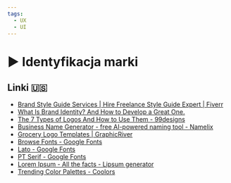 ```yaml
---
tags:
  - UX
  - UI
---
```



# ▶️ Identyfikacja marki

<VimeoPlayer videoId="639743833" />

## Linki 🇺🇸

- [Brand Style Guide Services | Hire Freelance Style Guide Expert | Fiverr](https://www.fiverr.com/categories/graphics-design/brand-style-guides)
- [What Is Brand Identity? And How to Develop a Great One.](https://99designs.com/blog/tips/brand-identity/)
- [The 7 Types of Logos And How to Use Them - 99designs](https://99designs.com/blog/tips/types-of-logos/)
- [Business Name Generator - free AI-powered naming tool - Namelix](https://namelix.com/)
- [Grocery Logo Templates | GraphicRiver](https://graphicriver.net/graphics-with-grocery-in-logo-templates)
- [Browse Fonts - Google Fonts](https://fonts.google.com/)
- [Lato - Google Fonts](https://fonts.google.com/specimen/Lato)
- [PT Serif - Google Fonts](https://fonts.google.com/specimen/PT+Serif)
- [Lorem Ipsum - All the facts - Lipsum generator](https://lipsum.com/)
- [Trending Color Palettes - Coolors](https://coolors.co/palettes/trending)
